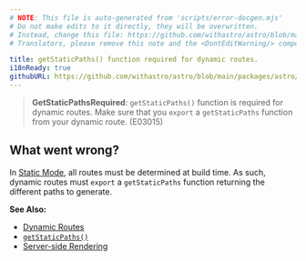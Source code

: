 ```yaml
---
# NOTE: This file is auto-generated from 'scripts/error-docgen.mjs'
# Do not make edits to it directly, they will be overwritten.
# Instead, change this file: https://github.com/withastro/astro/blob/main/packages/astro/src/core/errors/errors-data.ts
# Translators, please remove this note and the <DontEditWarning/> component.

title: getStaticPaths() function required for dynamic routes.
i18nReady: true
githubURL: https://github.com/withastro/astro/blob/main/packages/astro/src/core/errors/errors-data.ts
---
```


<DontEditWarning />


> **GetStaticPathsRequired**: `getStaticPaths()` function is required for dynamic routes. Make sure that you `export` a `getStaticPaths` function from your dynamic route. (E03015)

## What went wrong?
In [Static Mode](/en/core-concepts/routing/#static-ssg-mode), all routes must be determined at build time. As such, dynamic routes must `export` a `getStaticPaths` function returning the different paths to generate.

**See Also:**
-  [Dynamic Routes](/en/core-concepts/routing/#dynamic-routes)- [`getStaticPaths()`](/en/reference/api-reference/#getstaticpaths)- [Server-side Rendering](/en/guides/server-side-rendering/)


